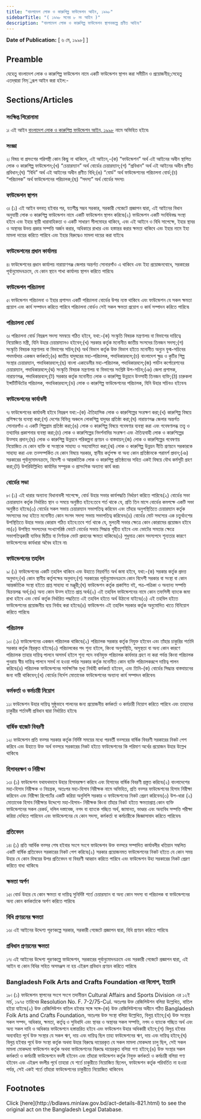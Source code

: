 ```yaml
---
title: "বাংলাদেশ লোক ও কারুশিল্প ফাউন্ডেশন আইন, ১৯৯৮"
sidebarTitle: "( ১৯৯৮ সনের ৮ নং আইন )"
description: "বাংলাদেশ লোক ও কারুশিল্প ফাউন্ডেশন স্থাপনকল্পে প্রণীত আইন৷"
---
```


**Date of Publication:** [ ৬ মে, ১৯৯৮] ]

## Preamble

যেহেতু বাংলাদেশ লোক ও কারুশিল্প ফাউন্ডেশন নামে একটি ফাউন্ডেশন স্থাপন করা সমীচীন ও প্রয়োজনীয়;সেহেতু এতদ্‌দ্বারা নিম্্নরূপ আইন করা হইল:-

## Sections/Articles

### সংক্ষিপ্ত শিরোনামা

১৷ এই আইন [বাংলাদেশ লোক ও কারুশিল্প ফাউন্ডেশন আইন, ১৯৯৮](/laws/volume-31/act-821 "বাংলাদেশ লোক ও কারুশিল্প ফাউন্ডেশন আইন, ১৯৯৮") নামে অভিহিত হইবে৷

### সংজ্ঞা

২৷ বিষয় বা প্রসংগের পরিপন্থী কোন কিছু না থাকিলে, এই আইনে,-(ক) “ফাউন্ডেশন” অর্থ এই আইনের অধীন স্থাপিত লোক ও কারুশিল্প ফাউন্ডেশন;(খ) “চেয়ারম্যান” অর্থ বোর্ডের চেয়ারম্যান;(গ) “প্রবিধান” অর্থ এই আইনের অধীন প্রণীত প্রবিধান;(ঘ) “বিধি” অর্থ এই আইনের অধীন প্রণীত বিধি;(ঙ) “বোর্ড” অর্থ ফাউন্ডেশনের পরিচালনা বোর্ড;(চ) “পরিচালক” অর্থ ফাউন্ডেশনের পরিচালক;(ছ) “সদস্য” অর্থ বোর্ডের সদস্য৷

### ফাউন্ডেশন স্থাপন

৩৷ (১) এই আইন বলবত্ হইবার পর, যতশীঘ্র সম্ভব সরকার, সরকারী গেজেটে প্রজ্ঞাপন দ্বারা, এই আইনের বিধান অনুযায়ী লোক ও কারুশিল্প ফাউন্ডেশন নামে একটি ফাউন্ডেশন স্থাপন করিবে৷(২) ফাউন্ডেশন একটি সংবিধিবদ্ধ সংস্থা হইবে এবং ইহার স্থায়ী ধারাবাহিকতা ও একটি সাধারণ সীলমোহর থাকিবে, এবং এই আইনে ও বিধি সাপেক্ষে, ইহার স্থাবর ও অস্থাবর উভয় প্রকার সম্পত্তি অর্জন করার, অধিকারে রাখার এবং হস্তান্তর করার ক্ষমতা থাকিবে এবং ইহার নামে ইহা মামলা দায়ের করিতে পারিবে এবং ইহার বিরুদ্ধেও মামলা দায়ের করা যাইবে৷

### ফাউন্ডেশনের প্রধান কার্যালয়

৪৷ ফাউন্ডেশনের প্রধান কার্যালয় নারায়াণগঞ্জ জেলার অন্তর্গত সোনারগাঁও এ থাকিবে এবং ইহা প্রয়োজনবোধে, সরকারের পূর্বানুমোদনক্রমে, যে কোন স্থানে শাখা কার্যালয় স্থাপন করিতে পারিবে৷

### ফাউন্ডেশন পরিচালনা

৫৷ ফাউন্ডেশন পরিচালনা ও ইহার প্রশাসন একটি পরিচালনা বোর্ডের উপর ন্যস্ত থাকিবে এবং ফাউন্ডেশন যে সকল ক্ষমতা প্রয়োগ এবং কার্য সম্পাদন করিতে পারিবে পরিচালনা বোর্ডও সেই সকল ক্ষমতা প্রয়োগ ও কার্য সম্পাদন করিতে পারিবে৷

### পরিচালনা বোর্ড

৬৷ পরিচালনা বোর্ড নিম্নরূপ সদস্য সমন্বয়ে গঠিত হইবে, যথা:-(ক) সংস্কৃতি বিষয়ক মন্ত্রণালয় বা বিভাগের দায়িত্বে নিয়োজিত মন্ত্রী, যিনি উহার চেয়ারম্যানও হইবেন;(খ) সরকার কর্তৃক মনোনীত জাতীয় সংসদের তিনজন সদস্য;(গ) সংস্কৃতি বিষয়ক মন্ত্রণালয় বা বিভাগের সচিব;(ঘ) অর্থ বিভাগ কর্তৃক উক্ত বিভাগ হইতে মনোনীত অন্যুন যুগ্ম-সচিবের পদমর্যাদার একজন কর্মকর্তা;(ঙ) জাতীয় যাদুঘরের মহা-পরিচালক, পদাধিকারবলে;(চ) বাংলাদেশ ক্ষুদ্র ও কুটির শিল্প সংস্থার চেয়ারম্যান, পদাধিকারবলে;(ছ) বাংলা একাডেমীর মহা-পরিচালক, পদাধিকারবলে;(জ) পর্যটন কর্পোরেশনের চেয়ারম্যান, পদাধিকারবলে;(ঝ) সংস্কৃতি বিষয়ক মন্ত্রণালয় বা বিভাগের সংশ্লিষ্ট উপ-সচিব;(ঞ) জেলা প্রশাসক, নারায়ণগঞ্জ, পদাধিকারবলে;(ট) সরকার কর্তৃক মনোনীত লোক ও কারুশিল্প উন্নয়নে উত্সাহী তিনজন ব্যক্তি;(ঠ) চারুকলা ইন্সটিটিউটের পরিচালক, পদাধিকারবলে;(ড) লোক ও কারুশিল্প ফাউন্ডেশনের পরিচালক, যিনি উহার সচিবও হইবেন৷

### ফাউন্ডেশনের কার্যাবলী

৭৷ ফাউন্ডেশনের কার্যাবলী হইবে নিম্নরূপ যথা:-(ক) ঐতিহাসিক লোক ও কারুশিল্পের সংরক্ষণ করা;(খ) কারুশিল্প বিষয়ে প্রশিক্ষণের ব্যবস্থা করা;(গ) দেশের বিভিন্ন অঞ্চলে লোকশিল্প যাদুঘর প্রতিষ্ঠা করা;(ঘ) নারায়ণগঞ্জ জেলার অন্তর্গত সোনারগাঁও এ একটি শিল্পগ্রাম প্রতিষ্ঠা করা;(ঙ) লোক ও কারুশিল্প বিষয়ে গবেষণার ব্যবস্থা করা এবং গবেষণালব্ধ তত্ত্ব ও তথ্যাদির প্রকাশনার ব্যবস্থা করা;(চ) লোক ও কারুশিল্পের নিদর্শনাদির সংরক্ষণ এবং ঐতিহ্যবাহী লোক ও কারুশিল্পের উত্সাহ প্রদান;(ছ) লোক ও কারুশিল্প উন্নয়নে পরিকল্পনা প্রণয়ন ও বাস্তবায়ন;(জ) লোক ও কারুশিল্পের গবেষণায় নিয়োজিত যে কোন ব্যক্তি বা সংস্থাকে সাহায্য ও সহযোগিতা করা;(ঝ) লোক ও কারুশিল্প উন্নয়ন নীতি প্রণয়নে সরকারকে সাহায্য করা এবং তত্সম্পর্কিত যে কোন বিষয়ে সরকার, স্থানীয় কর্তৃপক্ষ বা অন্য কোন প্রতিষ্ঠানকে পরামর্শ প্রদান;(ঞ) সরকারের পূর্বানুমোদনক্রমে, বিদেশী ও আন্তর্জাতিক লোক ও কারুশিল্প প্রতিষ্ঠানের সহিত একই বিষয়ে যৌথ কর্মসূচী গ্রহণ করা;(ট) উপরিউল্লিখিত কার্যাদির সম্পূরক ও প্রাসংগিক অন্যান্য কার্য করা৷

### বোর্ডের সভা

৮৷ (১) এই ধারার অন্যান্য বিধানাবলী সাপেক্ষে, বোর্ড উহার সভার কার্যপদ্ধতি নির্ধারণ করিতে পারিবে৷(২) বোর্ডের সভা চেয়ারম্যান কর্তৃক নির্ধারিত স্থান ও সময়ে অনুষ্ঠিত হইবে:তবে শর্ত থাকে যে, প্রতি তিন মাসে বোর্ডের কমপক্ষে একটি সভা অনুষ্ঠিত হইবে৷(৩) বোর্ডের সকল সভায় চেয়ারম্যান সভাপতিত্ব করিবেন এবং তাঁহার অনুপস্থিতিতে চেয়ারম্যান কর্তৃক সদস্যদের মধ্য হইতে মনোনীত কোন সংসদ সদস্য সভায় সভাপতিত্ব করিবেন৷(৪) বোর্ডের মোট সদস্যের এক চতুর্থাংশের উপস্থিতিতে উহার সভার কোরাম গঠিত হইবে:তবে শর্ত থাকে যে, মুলতবী সভার ক্ষেত্রে কোন কোরামের প্রয়োজন হইবে না৷(৫) উপস্থিত সদস্যদের সংখ্যাগরিষ্ঠ ভোটে বোর্ডের সভায় সিদ্ধান্ত গৃহীত হইবে এবং ভোটের সমতার ক্ষেত্রে সভাপতিত্বকারী ব্যক্তির দ্বিতীয় বা নির্ণায়ক ভোট প্রদানের ক্ষমতা থাকিবে৷(৬) শুধুমাত্র কোন সদস্যপদে শূন্যতার কারণে ফাউন্ডেশনের কার্যধারা অবৈধ হইবে না৷

### ফাউন্ডেশনের তহবিল

৯৷ (১) ফাউন্ডেশনের একটি তহবিল থাকিবে এবং উহাতে নিম্নবর্ণিত অর্থ জমা হইবে, যথা:-(ক) সরকার কর্তৃক প্রদত্ত অনুদান;(খ) কোন স্থানীয় কর্তৃপক্ষের অনুদান;(গ) সরকারের পূর্বানুমোদনক্রমে কোন বিদেশী সরকার বা সংস্থা বা কোন আন্তর্জাতিক সংস্থা হইতে প্রাপ্ত সাহায্য বা মঞ্জুরী;(ঘ) ফাউন্ডেশন কর্তৃক প্রকাশিত বই, পত্র-পত্রিকা ও অন্যান্য সম্পত্তি বিক্রয়লব্ধ অর্থ;(ঙ) অন্য কোন উত্স হইতে প্রাপ্ত অর্থ৷(২) এই তহবিল ফাউন্ডেশনের নামে কোন তফসিলী ব্যাংকে জমা রাখা হইবে এবং বোর্ড কর্তৃক নির্ধারিত পদ্ধতিতে এই তহবিল হইতে অর্থ উঠানো যাইবে৷(৩) এই তহবিল হইতে ফাউন্ডেশনের প্রয়োজনীয় ব্যয় নির্বাহ করা হইবে৷(৪) ফাউন্ডেশন এই তহবিল সরকার কর্তৃক অনুমোদিত খাতে বিনিয়োগ করিতে পারিবে৷

### পরিচালক

১০৷ (১) ফাউন্ডেশনের একজন পরিচালক থাকিবে৷(২) পরিচালক সরকার কর্তৃক নিযুক্ত হইবেন এবং তাঁহার চাকুরির শর্তাদি সরকার কর্তৃক স্থিরকৃত হইবে৷(৩) পরিচালকের পদ শূন্য হইলে, কিংবা অনুপস্থিতি, অসুস্থতা বা অন্য কোন কারণে পরিচালক তাহার দায়িত্ব পালনে অসমর্থ হইলে শূন্য পদে নবনিযুক্ত পরিচালক কার্যভার গ্রহণ না করা পর্যন্ত কিংবা পরিচালক পুনরায় স্বীয় দায়িত্ব পালনে সমর্থ না হওয়া পর্যন্ত সরকার কর্তৃক মনোনীত কোন ব্যক্তি পরিচালকরূপে দায়িত্ব পালন করিবে৷(৪) পরিচালক ফাউন্ডেশনের সার্বক্ষণিক মূখ্য নির্বাহী কর্মকর্তা হইবেন, এবং তিনি-(ক) বোর্ডের সিদ্ধান্ত বাস্তবায়নের জন্য দায়ী থাকিবেন;(খ) বোর্ডের নির্দেশ মোতাবেক ফাউন্ডেশনের অন্যান্য কার্য সম্পাদন করিবেন৷

### কর্মকর্তা ও কর্মচারী নিয়োগ

১১৷ ফাউন্ডেশন উহার দায়িত্ব সুষ্ঠুভাবে পালনের জন্য প্রয়োজনীয় কর্মকর্তা ও কর্মচারী নিয়োগ করিতে পারিবে এবং তাহাদের চাকুরীর শর্তাবলী প্রবিধান দ্বারা নির্ধারিত হইবে৷

### বার্ষিক বাজেট বিবরণী

১২৷ ফাউন্ডেশন প্রতি বত্সর সরকার কর্তৃক নির্দিষ্ট সময়ের মধ্যে পরবর্তী বত্সরের বার্ষিক বিবরণী সরকারের নিকট পেশ করিবে এবং উহাতে উক্ত অর্থ বত্সরে সরকারের নিকট হইতে ফাউন্ডেশনের কি পরিমাণ অর্থের প্রয়োজন উহার উল্লেখ থাকিবে৷

### হিসাবরক্ষণ ও নিরীক্ষা

১৩৷ (১) ফাউন্ডেশন যথাযথভাবে উহার হিসাবরক্ষণ করিবে এবং হিসাবের বার্ষিক বিবরণী প্রস্তুত করিবে৷(২) বাংলাদেশের মহা-হিসাব নিরীক্ষক ও নিয়ন্ত্রক, অতঃপর মহা-হিসাব নিরীক্ষক নামে অভিহিত, প্রতি বত্সর ফাউন্ডেশনের হিসাব নিরীক্ষা করিবেন এবং নিরীক্ষা রিপোর্টের একটি করিয়া অনুলিপি সরকার ও ফাউন্ডেশনের নিকট প্রেরণ করিবেন৷(৩) উপ-ধারা (২) মোতাবেক হিসাব নিরীক্ষার উদ্দেশ্যে মহা-হিসাব- নিরীক্ষক কিংবা তাঁহার নিকট হইতে ক্ষমতাপ্রাপ্ত কোন ব্যক্তি ফাউন্ডেশনের সকল রেকর্ড, দলিল দস্তাবেজ, নগদ বা ব্যাংকে গচ্ছিত অর্থ, জামানত, ভাণ্ডার এবং অন্যবিধ সম্পত্তি পরীক্ষা করিয়া দেখিতে পারিবেন এবং ফাউন্ডেশনের যে কোন সদস্য, কর্মকর্তা বা কর্মচারীকে জিজ্ঞাসাবাদ করিতে পারিবেন৷

### প্রতিবেদন

১৪৷ (১) প্রতি আর্থিক বত্সর শেষ হইবার সংগে সংগে ফাউন্ডেশন উক্ত বত্সরে সম্পাদিত কার্যাবলীর খতিয়ান সম্বলিত একটি বার্ষিক প্রতিবেদন সরকারের নিকট পেশ করিবে৷(২) সরকার প্রয়োজনমত ফাউন্ডেশনের নিকট হইতে যে কোন সময় উহার যে কোন বিষয়ের উপর প্রতিবেদন বা বিবরণী আহ্বান করিতে পারিবে এবং ফাউন্ডেশন উহা সরকারের নিকট প্রেরণ করিতে বাধ্য থাকিবে৷

### ক্ষমতা অর্পণ

১৫৷ বোর্ড উহার যে কোন ক্ষমতা বা দায়িত্ব সুনির্দিষ্ট শর্তে চেয়ারম্যান বা অন্য কোন সদস্য বা পরিচালক বা ফাউন্ডেশনের অন্য কোন কর্মকর্তাকে অর্পণ করিতে পারিবে৷

### বিধি প্রণয়নের ক্ষমতা

১৬৷ এই আইনের উদ্দেশ্য পূরণকল্পে সরকার, সরকারী গেজেটে প্রজ্ঞাপন দ্বারা, বিধি প্রণয়ন করিতে পারিবে৷

### প্রবিধান প্রণয়নের ক্ষমতা

১৭৷ এই আইনের উদ্দেশ্য পূরণকল্পে ফাউন্ডেশন, সরকারের পূর্বানুমোদনক্রমে এবং সরকারী গেজেটে প্রজ্ঞাপন দ্বারা, এই আইন বা কোন বিধির সহিত অসমঞ্জস না হয় এইরূপ প্রবিধান প্রণয়ন করিতে পারিবে৷

### Bangladesh Folk Arts and Crafts Foundation এর বিলোপ, ইত্যাদি

১৮৷ (১) ফাউন্ডেশন স্থাপনের সংগে সংগে তদানীন্তন Cultural Affairs and Sports Division এর ১২ই মার্চ, ১৯৭৫ তারিখের Resolution No. F. 7-2/75-Cul. অতঃপর উক্ত রেজিলিউশন বলিয়া উল্লেখিত, বাতিল হইয়া যাইবে৷(২) উক্ত রেজিলিউশন বাতিল হইবার সঙ্গে সঙ্গে-(ক) উক্ত রেজিলিউশনের অধীনে গঠিত Bangladesh Folk Arts and Crafts Foundation, অতঃপর উক্ত সংস্থা বলিয়া উল্লেখিত, বিলুপ্ত হইবে;(খ) উক্ত সংস্থার সকল সম্পদ, অধিকার, ক্ষমতা, কর্তৃত্ব ও সুবিধাদি এবং স্থাবর ও অস্থাবর সকল সম্পত্তি, নগদ ও ব্যাংকে গচ্ছিত অর্থ এবং অন্য সকল দাবি ও অধিকার ফাউন্ডেশনে হস্তান্তরিত হইবে এবং ফাউন্ডেশন উহার অধিকারী হইবে;(গ) বিলুপ্ত হইবার অব্যবহিত পূর্বে উক্ত সংস্থার যে সকল ঋণ, দায় এবং দায়িত্ব ছিল তাহা ফাউন্ডেশনের ঋণ, দায় এবং দায়িত্ব হইবে;(ঘ) বিলুপ্ত হইবার পূর্বে উক্ত সংস্থা কর্তৃক অথবা উহার বিরুদ্ধে দায়েরকৃত যে সকল মামলা মোকদ্দমা চালু ছিল, সেই সকল মামলা মোকদ্দমা ফাউন্ডেশন কর্তৃক অথবা ফাউন্ডেশনের বিরুদ্ধে দায়েরকৃত বলিয়া গণ্য হইবে;(ঙ) উক্ত সংস্থার সকল কর্মকর্তা ও কর্মচারী ফাউন্ডেশনে বদলী হইবেন এবং তাঁহারা ফাউন্ডেশন কর্তৃক নিযুক্ত কর্মকর্তা ও কর্মচারী বলিয়া গণ্য হইবেন এবং এইরূপ বদলীর পূর্বে তাহারা যে শর্তে চাকুরীতে নিয়োজিত ছিলেন, ফাউন্ডেশন কর্তৃক পরিবর্তিত না হওয়া পর্যন্ত, সেই একই শর্তে তাঁহারা ফাউন্ডেশনের চাকুরীতে নিয়োজিত থাকিবেন৷

## Footnotes

<Note>
  Click [here](http://bdlaws.minlaw.gov.bd/act-details-821.html) to see the original act on the Bangladesh Legal Database.
</Note>
